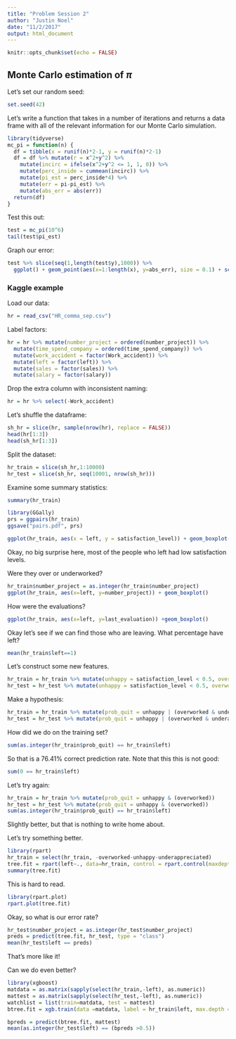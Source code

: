 ```yaml
---
title: "Problem Session 2"
author: "Justin Noel"
date: "11/2/2017"
output: html_document
---
```


```r
knitr::opts_chunk$set(echo = FALSE)
```

## Monte Carlo estimation of $\pi$

Let's set our random seed:
```r
set.seed(42)
```

Let's write a function that takes in a number of iterations and returns a data frame with all of the relevant information for our Monte Carlo simulation.
```r
library(tidyverse)
mc_pi = function(n) {
  df = tibble(x = runif(n)*2-1, y = runif(n)*2-1)
  df = df %>% mutate(r = x^2+y^2) %>%
    mutate(incirc = ifelse(x^2+y^2 <= 1, 1, 0)) %>%
    mutate(perc_inside = cummean(incirc)) %>%
    mutate(pi_est = perc_inside*4) %>%
    mutate(err = pi-pi_est) %>%
    mutate(abs_err = abs(err))
  return(df)
}

```

Test this out:
```r
test = mc_pi(10^6)
tail(test$pi_est)
```

Graph our error:
```r
test %>% slice(seq(1,length(test$y),1000)) %>% 
  ggplot() + geom_point(aes(x=1:length(x), y=abs_err), size = 0.1) + scale_y_log10() + xlab("Iteration") + ylab("Log error")
```
### Kaggle example
Load our data:
```r
hr = read_csv("HR_comma_sep.csv")
```
Label factors:
```r
hr = hr %>% mutate(number_project = ordered(number_project)) %>%
  mutate(time_spend_company = ordered(time_spend_company)) %>%
  mutate(work_accident = factor(Work_accident)) %>%
  mutate(left = factor(left)) %>%
  mutate(sales = factor(sales)) %>%
  mutate(salary = factor(salary))
```

Drop the extra column with inconsistent naming:
```r
hr = hr %>% select(-Work_accident)
```
Let's shuffle the dataframe:
```r
sh_hr = slice(hr, sample(nrow(hr), replace = FALSE))
head(hr[1:3])
head(sh_hr[1:3])
```
Split the dataset:
```r
hr_train = slice(sh_hr,1:10000)
hr_test = slice(sh_hr, seq(10001, nrow(sh_hr)))
```

Examine some summary statistics:
```r
summary(hr_train)

```
```r
library(GGally)
prs = ggpairs(hr_train) 
ggsave("pairs.pdf", prs)
```
```r
ggplot(hr_train, aes(x = left, y = satisfaction_level)) + geom_boxplot()

```
Okay, no big surprise here, most of the people who left had low satisfaction levels.

Were they over or underworked?
```r
hr_train$number_project = as.integer(hr_train$number_project)
ggplot(hr_train, aes(x=left, y=number_project)) + geom_boxplot()
```
How were the evaluations?
```r
ggplot(hr_train, aes(x=left, y=last_evaluation)) +geom_boxplot()
```
Okay let's see if we can find those who are leaving. What percentage have left?
```r
mean(hr_train$left==1)
```
Let's construct some new features.
```r
hr_train = hr_train %>% mutate(unhappy = satisfaction_level < 0.5, overworked = number_project > 3, underappreciated = last_evaluation < 0.6)
hr_test = hr_test %>% mutate(unhappy = satisfaction_level < 0.5, overworked = number_project > 3, underappreciated = last_evaluation < 0.6)
```

Make a hypothesis:
```r
hr_train = hr_train %>% mutate(prob_quit = unhappy | (overworked & underappreciated))
hr_test = hr_test %>% mutate(prob_quit = unhappy | (overworked & underappreciated))
```
How did we do on the training set?
```r
sum(as.integer(hr_train$prob_quit) == hr_train$left)
```
So that is a 76.41% correct prediction rate. Note that this this is not good:
```r
sum(0 == hr_train$left)
```
Let's try again:
```r
hr_train = hr_train %>% mutate(prob_quit = unhappy & (overworked))
hr_test = hr_test %>% mutate(prob_quit = unhappy & (overworked))
sum(as.integer(hr_train$prob_quit) == hr_train$left)
```
Slightly better, but that is nothing to write home about. 

Let's try something better.
```r
library(rpart)
hr_train = select(hr_train, -overworked-unhappy-underappreciated)
tree.fit = rpart(left~., data=hr_train, control = rpart.control(maxdepth = 5))
summary(tree.fit)
```
This is hard to read.
```r
library(rpart.plot)
rpart.plot(tree.fit)

```
Okay, so what is our error rate?
```r
hr_test$number_project = as.integer(hr_test$number_project)
preds = predict(tree.fit, hr_test, type = "class")
mean(hr_test$left == preds)
```
That's more like it!

Can we do even better?
```r
library(xgboost)
matdata = as.matrix(sapply(select(hr_train,-left), as.numeric))
mattest = as.matrix(sapply(select(hr_test,-left), as.numeric))
watchlist = list(train=matdata, test = mattest)
btree.fit = xgb.train(data =matdata, label = hr_train$left, max.depth = 2, nrounds = 200, watchlist = watchlist)
```
```r
bpreds = predict(btree.fit, mattest)
mean(as.integer(hr_test$left) == (bpreds >0.5))
```

